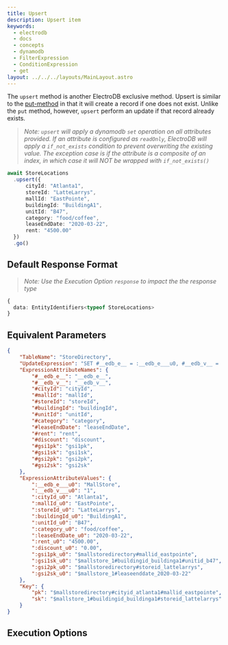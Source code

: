 ```yaml
---
title: Upsert
description: Upsert item
keywords:
  - electrodb
  - docs
  - concepts
  - dynamodb
  - FilterExpression
  - ConditionExpression
  - get
layout: ../../../layouts/MainLayout.astro
---
```



<ExampleSetup />

The `upsert` method is another ElectroDB exclusive method. Upsert is similar to the [put-method](/en/mutations/put) in that it will create a record if one does not exist. Unlike the `put` method, however, `upsert` perform an update if that record already exists.

> _Note: `upsert` will apply a dynamodb `set` operation on all attributes provided. If an attribute is configured as `readOnly`, ElectroDB will apply a `if_not_exists` condition to prevent overwriting the existing value. The exception case is if the attribute is a composite of an index, in which case it will NOT be wrapped with `if_not_exists()`_

```typescript
await StoreLocations
  .upsert({
      cityId: "Atlanta1",
      storeId: "LatteLarrys",
      mallId: "EastPointe",
      buildingId: "BuildingA1",
      unitId: "B47",
      category: "food/coffee",
      leaseEndDate: "2020-03-22",
      rent: "4500.00"
  })
  .go()
```

## Default Response Format

> _Note: Use the Execution Option `response` to impact the the response type_

```typescript
{
  data: EntityIdentifiers<typeof StoreLocations>
}
```

## Equivalent Parameters
```json
{
    "TableName": "StoreDirectory",
    "UpdateExpression": "SET #__edb_e__ = :__edb_e___u0, #__edb_v__ = :__edb_v___u0, #cityId = :cityId_u0, #mallId = :mallId_u0, #storeId = :storeId_u0, #buildingId = :buildingId_u0, #unitId = :unitId_u0, #category = :category_u0, #leaseEndDate = :leaseEndDate_u0, #rent = :rent_u0, #discount = :discount_u0, #gsi1pk = :gsi1pk_u0, #gsi1sk = :gsi1sk_u0, #gsi2pk = :gsi2pk_u0, #gsi2sk = :gsi2sk_u0",
    "ExpressionAttributeNames": {
        "#__edb_e__": "__edb_e__",
        "#__edb_v__": "__edb_v__",
        "#cityId": "cityId",
        "#mallId": "mallId",
        "#storeId": "storeId",
        "#buildingId": "buildingId",
        "#unitId": "unitId",
        "#category": "category",
        "#leaseEndDate": "leaseEndDate",
        "#rent": "rent",
        "#discount": "discount",
        "#gsi1pk": "gsi1pk",
        "#gsi1sk": "gsi1sk",
        "#gsi2pk": "gsi2pk",
        "#gsi2sk": "gsi2sk"
    },
    "ExpressionAttributeValues": {
        ":__edb_e___u0": "MallStore",
        ":__edb_v___u0": "1",
        ":cityId_u0": "Atlanta1",
        ":mallId_u0": "EastPointe",
        ":storeId_u0": "LatteLarrys",
        ":buildingId_u0": "BuildingA1",
        ":unitId_u0": "B47",
        ":category_u0": "food/coffee",
        ":leaseEndDate_u0": "2020-03-22",
        ":rent_u0": "4500.00",
        ":discount_u0": "0.00",
        ":gsi1pk_u0": "$mallstoredirectory#mallid_eastpointe",
        ":gsi1sk_u0": "$mallstore_1#buildingid_buildinga1#unitid_b47",
        ":gsi2pk_u0": "$mallstoredirectory#storeid_lattelarrys",
        ":gsi2sk_u0": "$mallstore_1#leaseenddate_2020-03-22"
    },
    "Key": {
        "pk": "$mallstoredirectory#cityid_atlanta1#mallid_eastpointe",
        "sk": "$mallstore_1#buildingid_buildinga1#storeid_lattelarrys"
    }
}
```

## Execution Options


<PartialExample name="Filters" />
